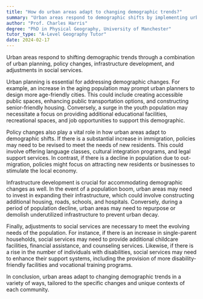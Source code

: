 ```yaml
---
title: "How do urban areas adapt to changing demographic trends?"
summary: "Urban areas respond to demographic shifts by implementing urban planning, policy changes, infrastructure development, and adjustments in social services to effectively meet the evolving needs of their populations."
author: "Prof. Charles Harris"
degree: "PhD in Physical Geography, University of Manchester"
tutor_type: "A-Level Geography Tutor"
date: 2024-02-17
---
```


Urban areas respond to shifting demographic trends through a combination of urban planning, policy changes, infrastructure development, and adjustments in social services.

Urban planning is essential for addressing demographic changes. For example, an increase in the aging population may prompt urban planners to design more age-friendly cities. This could include creating accessible public spaces, enhancing public transportation options, and constructing senior-friendly housing. Conversely, a surge in the youth population may necessitate a focus on providing additional educational facilities, recreational spaces, and job opportunities to support this demographic.

Policy changes also play a vital role in how urban areas adapt to demographic shifts. If there is a substantial increase in immigration, policies may need to be revised to meet the needs of new residents. This could involve offering language classes, cultural integration programs, and legal support services. In contrast, if there is a decline in population due to out-migration, policies might focus on attracting new residents or businesses to stimulate the local economy.

Infrastructure development is crucial for accommodating demographic changes as well. In the event of a population boom, urban areas may need to invest in expanding their infrastructure, which could involve constructing additional housing, roads, schools, and hospitals. Conversely, during a period of population decline, urban areas may need to repurpose or demolish underutilized infrastructure to prevent urban decay.

Finally, adjustments to social services are necessary to meet the evolving needs of the population. For instance, if there is an increase in single-parent households, social services may need to provide additional childcare facilities, financial assistance, and counseling services. Likewise, if there is a rise in the number of individuals with disabilities, social services may need to enhance their support systems, including the provision of more disability-friendly facilities and vocational training programs.

In conclusion, urban areas adapt to changing demographic trends in a variety of ways, tailored to the specific changes and unique contexts of each community.
    